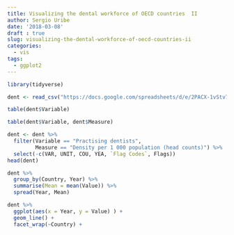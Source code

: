 ```yaml
---
title: Visualizing the dental workforce of OECD countries  II
author: Sergio Uribe
date: '2018-03-08'
draft : true
slug: visualizing-the-dental-workforce-of-oecd-countries-ii
categories:
  - vis
tags:
  - ggplot2
---
```


```r
library(tidyverse)
```

```r
dent <- read_csv("https://docs.google.com/spreadsheets/d/e/2PACX-1vStv7Pr69DtRKv6Nw6gVBep8hbT3pEeO6B1vNwxK_1DUHgpoTgbuRpZ4SvgtHFQnBZJVGeeQVyRuXZl/pub?gid=1330297229&single=true&output=csv")

```

```r
table(dent$Variable)

```

```r
table(dent$Variable, dent$Measure)
```

```r
dent <- dent %>% 
  filter(Variable == "Practising dentists", 
         Measure == "Density per 1 000 population (head counts)") %>% 
  select(-c(VAR, UNIT, COU, YEA, `Flag Codes`, Flags))
head(dent)
```
```r
dent %>% 
  group_by(Country, Year) %>% 
  summarise(Mean = mean(Value)) %>% 
  spread(Year, Mean)
```


```r
dent %>% 
  ggplot(aes(x = Year, y = Value) ) + 
  geom_line() + 
  facet_wrap(~Country) +
  
```

